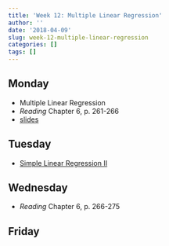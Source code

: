 ```yaml
---
title: 'Week 12: Multiple Linear Regression'
author: ''
date: '2018-04-09'
slug: week-12-multiple-linear-regression
categories: []
tags: []
---
```


 
## Monday

* Multiple Linear Regression
* *Reading* Chapter 6, p. 261-266
* [slides](/slides/12A-ancova.html)

## Tuesday

*  [Simple Linear Regression II](/labs/simple_linear_regression_ii.html)

## Wednesday 

* *Reading* Chapter 6, p. 266-275

## Friday





  